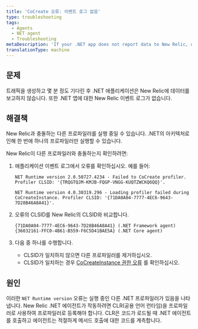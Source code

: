 ```yaml
---
title: 'CoCreate 오류: 이벤트 로그 없음'
type: troubleshooting
tags:
  - Agents
  - NET agent
  - Troubleshooting
metaDescription: 'If your .NET app does not report data to New Relic, or if it does not have an event log, check for profiler conflicts.'
translationType: machine
---
```


## 문제

트래픽을 생성하고 몇 분 정도 기다린 후 .NET 애플리케이션은 New Relic에 데이터를 보고하지 않습니다. 또한 .NET 앱에 대한 New Relic 이벤트 로그가 없습니다.

## 해결책

New Relic과 충돌하는 다른 프로파일러를 실행 중일 수 있습니다. .NET의 아키텍처로 인해 한 번에 하나의 프로파일러만 실행할 수 있습니다.

New Relic이 다른 프로파일러와 충돌하는지 확인하려면:

1. 애플리케이션 이벤트 로그에서 오류를 확인하십시오. 예를 들어:

   ```
   NET Runtime version 2.0.50727.4234 - Failed to CoCreate profiler. Profiler CLSID: '{TRQGTQJM-KMJB-FQGP-VNGG-KUQTZWCKQ6QQ}'.
   ```

   ```
   NET Runtime version 4.0.30319.296 - Loading profiler failed during CoCreateInstance. Profiler CLSID: '{71DA0A04-7777-4EC6-9643-7D28B46A8A41}'.
   ```

2. 오류의 CLSID를 New Relic의 CLSID와 비교합니다.

   ```
   {71DA0A04-7777-4EC6-9643-7D28B46A8A41} (.NET Framework agent)
   {36032161-FFC0-4B61-B559-F6C5D41BAE5A} (.NET Core agent)
   ```

3. 다음 중 하나를 수행합니다.

   * CLSID가 일치하지 않으면 다른 프로파일러를 제거하십시오.
   * CLSID가 일치하는 경우 [CoCreateInstance 권한 오류](/docs/agents/net-agent/troubleshooting/cocreateinstance-errors-no-profiler-log) 를 확인하십시오.

## 원인

이러한 `NET Runtime version` 오류는 실행 중인 다른 .NET 프로파일러가 있음을 나타냅니다. New Relic .NET 에이전트가 작동하려면 CLR(공용 언어 런타임)을 프로파일러로 사용하여 프로파일러로 등록해야 합니다. CLR은 코드가 로드될 때 .NET 에이전트를 호출하고 에이전트는 적절하게 메서드 호출에 대한 코드를 계측합니다.